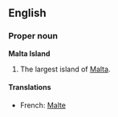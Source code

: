 ==English==
===Proper noun===
'''Malta Island'''

#The largest island of [[Malta]].

====Translations====
*French: [[Malte]]